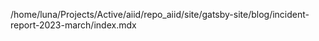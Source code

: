 /home/luna/Projects/Active/aiid/repo_aiid/site/gatsby-site/blog/incident-report-2023-march/index.mdx